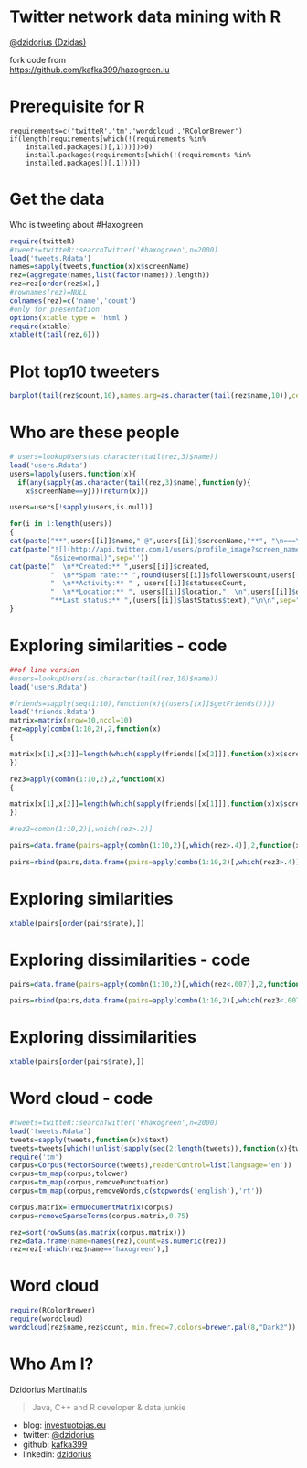 Twitter network data mining with R
===

[@dzidorius (Dzidas)](http://twitter.com/dzidorius)


fork code from  
[https://github.com/kafka399/haxogreen.lu](https://github.com/kafka399/haxogreen.lu) 

Prerequisite for R
===

    requirements=c('twitteR','tm','wordcloud','RColorBrewer')  
    if(length(requirements[which(!(requirements %in% 
		installed.packages()[,1]))])>0)  
        install.packages(requirements[which(!(requirements %in% 
		installed.packages()[,1]))])
Get the data
===

Who is tweeting about #Haxogreen

```r
require(twitteR)
#tweets=twitteR::searchTwitter('#haxogreen',n=2000)
load('tweets.Rdata')
names=sapply(tweets,function(x)x$screenName)
rez=(aggregate(names,list(factor(names)),length))
rez=rez[order(rez$x),]
#rownames(rez)=NULL
colnames(rez)=c('name','count')
#only for presentation
options(xtable.type = 'html')
require(xtable)
xtable(t(tail(rez,6)))
```

Plot top10 tweeters
===
```r
barplot(tail(rez$count,10),names.arg=as.character(tail(rez$name,10)),cex.names=.7,las=2)
```

Who are these people
===
```r
# users=lookupUsers(as.character(tail(rez,3)$name))
load('users.Rdata')
users=lapply(users,function(x){
  if(any(sapply(as.character(tail(rez,3)$name),function(y){
    x$screenName==y})))return(x)})

users=users[!sapply(users,is.null)]

for(i in 1:length(users))
{
cat(paste("**",users[[i]]$name," @",users[[i]]$screenName,"**", "\n===\n",sep=""))
cat(paste("![](http://api.twitter.com/1/users/profile_image?screen_name=",users[[i]]$screenName,
          "&size=normal)",sep=''))
cat(paste("  \n**Created:** ",users[[i]]$created,
          "  \n**Spam rate:** ",round(users[[i]]$followersCount/users[[i]]$friendsCount,digits=2),
          "  \n**Activity:** " , users[[i]]$statusesCount,
          "  \n**Location:** ", users[[i]]$location,"  \n",users[[i]]$description,"  \n",
          "**Last status:** ",(users[[i]]$lastStatus$text),"\n\n",sep=""))
}
```
Exploring similarities - code
===

```r
##of line version
#users=lookupUsers(as.character(tail(rez,10)$name))
load('users.Rdata')

#friends=sapply(seq(1:10),function(x){(users[[x]]$getFriends())})
load('friends.Rdata')
matrix=matrix(nrow=10,ncol=10)
rez=apply(combn(1:10,2),2,function(x)
{

matrix[x[1],x[2]]=length(which(sapply(friends[[x[2]]],function(x)x$screenName)%in%sapply(friends[[x[1]]],function(x)x$screenName)))/length(friends[[x[2]]])
})

rez3=apply(combn(1:10,2),2,function(x)
{

matrix[x[1],x[2]]=length(which(sapply(friends[[x[1]]],function(x)x$screenName)%in%sapply(friends[[x[2]]],function(x)x$screenName)))/length(friends[[x[1]]])
})

#rez2=combn(1:10,2)[,which(rez>.2)]

pairs=data.frame(pairs=apply(combn(1:10,2)[,which(rez>.4)],2,function(x){paste(users[[x[1]]]$name,'~',users[[x[2]]]$name)}),rate=rez[which(rez>.4)])

pairs=rbind(pairs,data.frame(pairs=apply(combn(1:10,2)[,which(rez3>.4)],2,function(x){paste(users[[x[1]]]$name,'~',users[[x[2]]]$name)}),rate=rez3[which(rez3>.4)]))
```
Exploring similarities
===
```r
xtable(pairs[order(pairs$rate),])
```
Exploring dissimilarities - code
===

```r
pairs=data.frame(pairs=apply(combn(1:10,2)[,which(rez<.007)],2,function(x){paste(users[[x[1]]]$name,'~',users[[x[2]]]$name)}),rate=rez[which(rez<.007)])

pairs=rbind(pairs,data.frame(pairs=apply(combn(1:10,2)[,which(rez3<.007)],2,function(x){paste(users[[x[1]]]$name,'~',users[[x[2]]]$name)}),rate=rez3[which(rez3<.007)]))

```
Exploring dissimilarities
===
```r
xtable(pairs[order(pairs$rate),])
```

Word cloud - code
====

```r
#tweets=twitteR::searchTwitter('#haxogreen',n=2000)
load('tweets.Rdata')
tweets=sapply(tweets,function(x)x$text)
tweets=tweets[which(!unlist(sapply(seq(2:length(tweets)),function(x){tweets[x]==tweets[x-1]})))+1]
require('tm')
corpus=Corpus(VectorSource(tweets),readerControl=list(language='en'))
corpus=tm_map(corpus,tolower)
corpus=tm_map(corpus,removePunctuation)
corpus=tm_map(corpus,removeWords,c(stopwords('english'),'rt'))

corpus.matrix=TermDocumentMatrix(corpus)
corpus=removeSparseTerms(corpus.matrix,0.75)

rez=sort(rowSums(as.matrix(corpus.matrix)))
rez=data.frame(name=names(rez),count=as.numeric(rez))
rez=rez[-which(rez$name=='haxogreen'),]
```
Word cloud 
===
```r
require(RColorBrewer)
require(wordcloud)
wordcloud(rez$name,rez$count, min.freq=7,colors=brewer.pal(8,"Dark2"))
```

Who Am I?
====

Dzidorius Martinaitis
 
> <font color = "grey">Java, C++ and R developer & data junkie</font>


+ blog:    [investuotojas.eu](http://www.investuotojas.eu)
+ twitter: [@dzidorius](http://www.twitter.com/dzidorius)
+ github:  [kafka399](http://https://github.com/kafka399)
+ linkedin: [dzidorius](http://lu.linkedin.com/in/dzidorius)